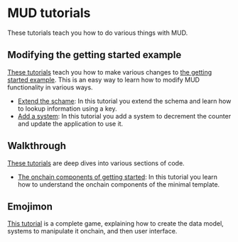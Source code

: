 # MUD tutorials

These tutorials teach you how to do various things with MUD.

## Modifying the getting started example

[These tutorials](tutorials/minimal) teach you how to make various changes to [the getting started example](https://github.com/latticexyz/mud/tree/main/examples/minimal).
This is an easy way to learn how to modify MUD functionality in various ways.

- [Extend the schame](tutorials/minimal/extend_schema): 
  In this tutorial you extend the schema and learn how to lookup information using a key.
- [Add a system](tutorials/minimal/add_system):
  In this tutorial you add a system to decrement the counter and update the application to use it.

## Walkthrough

[These tutorials](tutorials/walkthrough) are deep dives into various sections of code.

- [The onchain components of getting started](tutorials/walkthrough/onchain):
  In this tutorial you learn how to understand the onchain components of the minimal template.

## Emojimon

[This tutorial](tutorials/emojimon) is a complete game, explaining how to create the data model, systems to manipulate it onchain, and then user interface.
